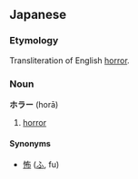 ==Japanese==
===Etymology===
Transliteration of English [[horror]].

===Noun===
'''ホラー''' (horā)

# [[horror]]

====Synonyms====
*[[怖]] ([[ふ]], fu)